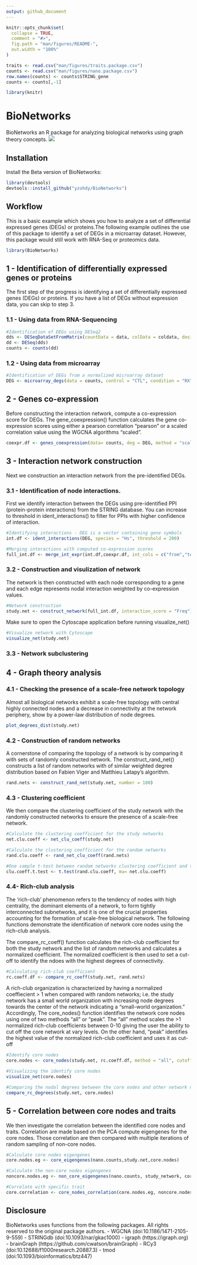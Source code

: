 ```yaml
---
output: github_document
---
```


<!-- README.md is generated from README.Rmd. Please ed  it that file -->

```r
knitr::opts_chunk$set(
  collapse = TRUE,
  comment = "#>",
  fig.path = "man/figures/README-",
  out.width = "100%"
)

traits <- read.csv("man/figures/traits.package.csv")
counts <- read.csv("man/figures/nano.package.csv")
row.names(counts) <- counts$STRING_gene
counts <- counts[,-1]

library(knitr)
```

# BioNetworks

<!-- badges: start -->
<!-- badges: end -->

BioNetworks an R package for analyzing biological networks using graph theory concepts.
![](man/figures/README-Network.png)

## Installation

Install the Beta version of BioNetworks:

``` r
library(devtools)
devtools::install_github("yzohdy/BioNetworks")
```

## Workflow

This is a basic example which shows you how to analyze a set of differential expressed genes (DEGs) or proteins.The following example outlines the use of this package to identify a set of DEGs in a microarray dataset. However, this package would still work with RNA-Seq or proteomics data.

```r
library(BioNetworks)
```

## 1 - Identification of differentially expressed genes or proteins
The first step of the progress is identifying a set of differentially expressed genes (DEGs) or proteins. If you have a list of DEGs without expression data, you can skip to step 3.

### 1.1 - Using data from RNA-Sequencing
```r
#Identification of DEGs using DESeq2
dds <- DESeqDataSetFromMatrix(countData = data, colData = coldata, design = ~ condition)
dd <- DESeq(dds)
counts <- counts(dd)
```

### 1.2 - Using data from microarray
```r
#Identification of DEGs from a normalized microarray dataset
DEG <- microarray_degs(data = counts, control = "CTL", condition = "RX")
```

## 2 - Genes co-expression
Before constructing the interaction network, compute a co-expression score for DEGs. The gene_coexpression() function calculates the gene co-expression scores using either a pearson correlation "pearson" or a scaled correlation value using the WGCNA algorithms "scaled".
```r
coexpr.df <- genes_coexpression(data= counts, deg = DEG, method = "scaled")
```

## 3 - Interaction network construction
Next we construction an interaction network from the pre-identified DEGs.

### 3.1 - Identification of node interactions.
First we identify interaction between the DEGs using pre-identified PPI (protein-protein interactions) from the STRING database. You can increase to threshold in ident_interactions() to filter for PPIs with higher confidence of interaction.
```r
#Identifying interactions - DEG is a vector containing gene symbols
int.df <- ident_interactions(DEG, species = "Hs", threshold = 200)

#Merging interactions with computed co-expression scores
full_int.df <- merge_int_expr(int.df,coexpr.df, int_cols = c("from","to"),coexpr_cols = c("Var1", "Var2"))
```

### 3.2 - Construction and visulization of network
The network is then constructed with each node corresponding to a gene and each edge represents nodal interaction weighted by co-expression values.
```r
#Network construction
study.net <- construct_network(full_int.df, interaction_score = "Freq")
```
Make sure to open the Cytoscape application before running visualize_net()
```r
#Visualize network with Cytoscape
visualize_net(study.net)
```

### 3.3 - Network subclustering



## 4 - Graph theory analysis

### 4.1 - Checking the presence of a scale-free network topology
Almost all biological networks exhibit a scale-free topology with central highly connected nodes and a decrease in connectivity at the network periphery, show by a power-law distribution of node degrees.
```r
plot_degrees_dist(study.net)
```

### 4.2 - Construction of random networks
A cornerstone of comparing the topology of a network is by comparing it with sets of randomly constructed network. The construct_rand_net() constructs a list of random networks with of similar weighted degree distribution based on Fabien Viger and Matthieu Latapy's algorithm.
```r
rand.nets <- construct_rand_net(study.net, number = 100)
```

### 4.3 - Clustering coefficient
We then compare the clustering coefficient of the study network with the randomly constructed networks to ensure the presence of a scale-free network.
```r
#Calculate the clustering coefficient for the study networks
net.clu.coeff <- net_clu_coeff(study.net)

#Calculate the clustering coefficient for the random networks
rand.clu.coeff <- rand_net_clu_coeff(rand.nets)

#One sample t-test between random networks clustering coefficient and the study network
clu.coeff.t.test <- t.test(rand.clu.coeff, mu= net.clu.coeff)

```

### 4.4- Rich-club analysis
The ‘rich-club’ phenomenon refers to the tendency of nodes with high centrality, the dominant elements of a network, to form tightly interconnected subnetworks, and it is one of the crucial properties accounting for the formation of scale-free biological network. The following functions demonstrate the identification of network core nodes using the rich-club analysis. 

The compare_rc_coeff() function calculates the rich-club coefficient for both the study network and the list of random networks and calculates a normalized coefficient. The normalized coefficient is then used to set a cut-off to identify the ndoes with the highest degrees of connectivity.
```r
#Calculating rich-club coefficient
rc.coeff.df <- compare_rc_coeff(study.net, rand.nets)
```

A rich-club organization is characterized by having a normalized coeffiecient > 1 when compared with random networks; i.e. the study network has a small world organization with increasing node degrees towards the center of the network indicating a "small-world organization." Accordingly, The core_nodes() function identifies the network core nodes using one of two methods "all" or "peak". The "all" method scales the >1 normalized rich-club coefficients between 0-10 giving the user the ability to cut off the core network at vary levels. On the other hand, "peak" identifies the highest value of the normalized rich-club coefficient and uses it as cut-off
```r
#Identify core nodes
core.nodes <- core_nodes(study.net, rc.coeff.df, method = "all", cutoff = 0)

#Visualizing the identify core nodes
visualize_net(core.nodes)

#Comparing the nodal degrees between the core nodes and other network nodes
compare_rc_degrees(study.net, core.nodes)
```

## 5 - Correlation between core nodes and traits
We then investigate the correlation between the identified core nodes and traits. Correlation are made based on the PCA compute eigengenes for the core nodes. Those correlation are then compared with multiple iterations of random sampling of non-core nodes.

```r
#Calculate core nodes eigengenes
core.nodes.eg <- core_eigengenes(nano.counts,study.net,core.nodes)

#Calculate the non-core nodes eigengenes
noncore.nodes.eg <- non_core_eigengenes(nano.counts, study_network, core.nodes, number =100)

#Correlate with specific trait
core.correlation <- core_nodes_correlation(core.nodes.eg, noncore.nodes.eg, outcomes.df, tested_outcome = "survival")
```

## Disclosure
BioNetworks uses functions from the following packages. All rights reserved to the original package authors.
 - WGCNA (doi:10.1186/1471-2105-9-559)
 - STRINGdb (doi:10.1093/nar/gkac1000)
 - igraph (https://igraph.org)
 - brainGraph (https://github.com/cwatson/brainGraph)
 - RCy3 (doi:10.12688/f1000research.20887.3)
 - tmod (doi:10.1093/bioinformatics/btz447)

